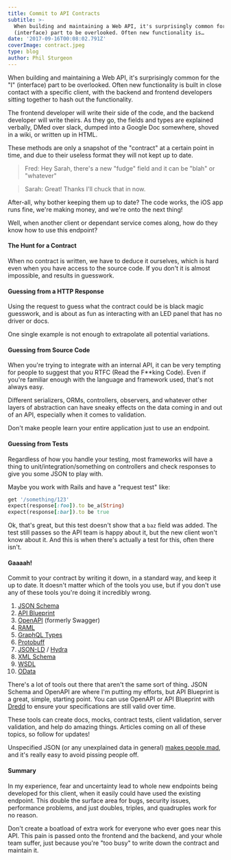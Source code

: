 ```yaml
---
title: Commit to API Contracts
subtitle: >-
  When building and maintaining a Web API, it's surprisingly common for the "I"
  (interface) part to be overlooked. Often new functionality is…
date: '2017-09-16T00:08:02.791Z'
coverImage: contract.jpeg
type: blog
author: Phil Sturgeon
---
```


When building and maintaining a Web API, it's surprisingly common for the "I" (interface) part to be overlooked. Often new functionality is built in close contact with a specific client, with the backend and frontend developers sitting together to hash out the functionality.

The frontend developer will write their side of the code, and the backend developer will write theirs. As they go, the fields and types are explained verbally, DMed over slack, dumped into a Google Doc somewhere, shoved in a wiki, or written up in HTML.

These methods are only a snapshot of the "contract" at a certain point in time, and due to their useless format they will not kept up to date.

> Fred: Hey Sarah, there's a new "fudge" field and it can be "blah" or "whatever"

> Sarah: Great! Thanks I'll chuck that in now.

After-all, why bother keeping them up to date? The code works, the iOS app runs fine, we're making money, and we're onto the next thing!

Well, when another client or dependant service comes along, how do they know how to use this endpoint?

#### The Hunt for a Contract

When no contract is written, we have to deduce it ourselves, which is hard even when you have access to the source code. If you don't it is almost impossible, and results in guesswork.

#### **Guessing from a HTTP Response**

Using the request to guess what the contract could be is black magic guesswork, and is about as fun as interacting with an LED panel that has no driver or docs.

One single example is not enough to extrapolate all potential variations.

#### **Guessing from Source Code**

When you're trying to integrate with an internal API, it can be very tempting for people to suggest that you RTFC (Read the F**king Code). Even if you're familiar enough with the language and framework used, that's not always easy.

Different serializers, ORMs, controllers, observers, and whatever other layers of abstraction can have sneaky effects on the data coming in and out of an API, especially when it comes to validation.

Don't make people learn your entire application just to use an endpoint.

#### **Guessing from Tests**

Regardless of how you handle your testing, most frameworks will have a thing to unit/integration/something on controllers and check responses to give you some JSON to play with.

Maybe you work with Rails and have a "request test" like:

```ruby
get '/something/123'
expect(response[:foo]).to be_a(String)
expect(response[:bar]).to be true
```

Ok, that's great, but this test doesn't show that a `baz` field was added. The test still passes so the API team is happy about it, but the new client won't know about it. And this is when there's actually a test for this, often there isn't.

#### Gaaaah!

Commit to your contract by writing it down, in a standard way, and keep it up to date. It doesn't matter which of the tools you use, but if you don't use any of these tools you're doing it incredibly wrong.

1. [JSON Schema](https://json-schema.org/)
2. [API Blueprint](https://apiblueprint.org/)
3. [OpenAPI](https://www.openapis.org/) (formerly Swagger)
4. [RAML](https://raml.org/)
5. [GraphQL Types](https://graphql.org/)
6. [Protobuff](https://developers.google.com/protocol-buffers/)
7. [JSON-LD](https://www.w3.org/TR/json-ld/) / [Hydra](https://www.markus-lanthaler.com/hydra/)
8. [XML Schema](https://www.w3.org/standards/techs/xmlschema)
9. [WSDL](https://www.w3.org/TR/wsdl)
10. [OData](https://www.odata.org/)

There's a lot of tools out there that aren't the same sort of thing. JSON Schema and OpenAPI are where I'm putting my efforts, but API Blueprint is a great, simple, starting point. You can use OpenAPI or API Blueprint with [Dredd](https://github.com/apiaryio/dredd) to ensure your specifications are still valid over time.

These tools can create docs, mocks, contract tests, client validation, server validation, and help do amazing things. Articles coming on all of these topics, so follow for updates!

Unspecified JSON (or any unexplained data in general) [makes people mad](/blog/why-some-people-dislike-json), and it's really easy to avoid pissing people off.

#### Summary

In my experience, fear and uncertainty lead to whole new endpoints being developed for this client, when it easily could have used the existing endpoint. This double the surface area for bugs, security issues, performance problems, and just doubles, triples, and quadruples work for no reason.

Don't create a boatload of extra work for everyone who ever goes near this API. This pain is passed onto the frontend and the backend, and your whole team suffer, just because you're "too busy" to write down the contract and maintain it.
